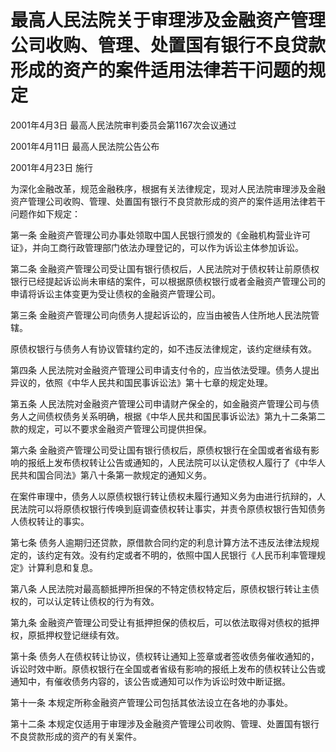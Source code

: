 # 最高人民法院关于审理涉及金融资产管理公司收购、管理、处置国有银行不良贷款形成的资产的案件适用法律若干问题的规定

2001年4月3日 最高人民法院审判委员会第1167次会议通过

2001年4月11日 最高人民法院公告公布

2001年4月23日 施行

  

为深化金融改革，规范金融秩序，根据有关法律规定，现对人民法院审理涉及金融资产管理公司收购、管理、处置国有银行不良贷款形成的资产的案件适用法律若干问题作如下规定：

第一条 金融资产管理公司办事处领取中国人民银行颁发的《金融机构营业许可证》，并向工商行政管理部门依法办理登记的，可以作为诉讼主体参加诉讼。

第二条 金融资产管理公司受让国有银行债权后，人民法院对于债权转让前原债权银行已经提起诉讼尚未审结的案件，可以根据原债权银行或者金融资产管理公司的申请将诉讼主体变更为受让债权的金融资产管理公司。

第三条 金融资产管理公司向债务人提起诉讼的，应当由被告人住所地人民法院管辖。

原债权银行与债务人有协议管辖约定的，如不违反法律规定，该约定继续有效。

第四条 人民法院对金融资产管理公司申请支付令的，应当依法受理。债务人提出异议的，依照《中华人民共和国民事诉讼法》第十七章的规定处理。

第五条 人民法院对金融资产管理公司申请财产保全的，如金融资产管理公司与债务人之间债权债务关系明确，根据《中华人民共和国民事诉讼法》第九十二条第二款的规定，可以不要求金融资产管理公司提供担保。

第六条 金融资产管理公司受让国有银行债权后，原债权银行在全国或者省级有影响的报纸上发布债权转让公告或通知的，人民法院可以认定债权人履行了《中华人民共和国合同法》第八十条第一款规定的通知义务。

在案件审理中，债务人以原债权银行转让债权未履行通知义务为由进行抗辩的，人民法院可以将原债权银行传唤到庭调查债权转让事实，并责令原债权银行告知债务人债权转让的事实。

第七条 债务人逾期归还贷款，原借款合同约定的利息计算方法不违反法律法规规定的，该约定有效。没有约定或者不明的，依照中国人民银行《人民币利率管理规定》计算利息和复息。

第八条 人民法院对最高额抵押所担保的不特定债权特定后，原债权银行转让主债权的，可以认定转让债权的行为有效。

第九条 金融资产管理公司受让有抵押担保的债权后，可以依法取得对债权的抵押权，原抵押权登记继续有效。

第十条 债务人在债权转让协议，债权转让通知上签章或者签收债务催收通知的，诉讼时效中断。原债权银行在全国或者省级有影响的报纸上发布的债权转让公告或通知中，有催收债务内容的，该公告或通知可以作为诉讼时效中断证据。

第十一条 本规定所称金融资产管理公司包括其依法设立在各地的办事处。

第十二条 本规定仅适用于审理涉及金融资产管理公司收购、管理、处置国有银行不良贷款形成的资产的有关案件。